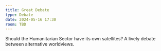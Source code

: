```yaml
---
title: Great Debate
type: Debate
date: 2024-05-16 17:30
room: TBD
---
```

Should the Humanitarian Sector have its own satellites? A lively debate between alternative worldviews.